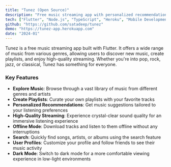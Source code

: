 ```yaml
---
title: "Tunez (Open Source)"
description: "Free music streaming app with personalized recommendations and offline mode"
tech: ["Flutter", "Node.js", "TypeScript", "Heroku", "Mobile Development"]
github: "https://github.com/satadeep/tunez"
demo: "https://tunez-app.herokuapp.com"
date: "2024-01"
---
```


Tunez is a free music streaming app built with Flutter. It offers a wide range of music from various genres, allowing users to discover new music, create playlists, and enjoy high-quality streaming. Whether you're into pop, rock, jazz, or classical, Tunez has something for everyone.

### Key Features

- **Explore Music**: Browse through a vast library of music from different genres and artists
- **Create Playlists**: Curate your own playlists with your favorite tracks
- **Personalized Recommendations**: Get music suggestions tailored to your listening preferences
- **High-Quality Streaming**: Experience crystal-clear sound quality for an immersive listening experience
- **Offline Mode**: Download tracks and listen to them offline without any interruptions
- **Search**: Quickly find songs, artists, or albums using the search feature
- **User Profiles**: Customize your profile and follow friends to see their music activity
- **Dark Mode**: Switch to dark mode for a more comfortable viewing experience in low-light environments
